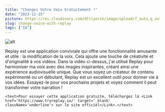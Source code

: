 ```yaml
---
title: "Changez Votre Voix Gratuitement !"
date: "2023-12-15"
picture: https://res.cloudinary.com/dltiyerih/image/upload/f_auto,q_auto/gpofuy3cxok8wxwa5uwn
slug: change-voice-with-replay
tags: ["IA"]
---
```


<Link href='https://youtu.be/dVqD-z3xVTE' target='_blank'>

![alt](https://res.cloudinary.com/dltiyerih/image/upload/f_auto,q_auto/2023-12-14_21_30_36-Window_bvihuw "Screenshot miniature YouTube")

</Link>

<text>
  Replay est une application conviviale qui offre une fonctionnalité amusante et
  utile : la modification de la voix. Cela ajoute une touche de créativité et
  d'originalité à vos vidéos. Dans la vidéo ci-dessus, j'ai utilisé Replay pour
  harmoniser ma voix avec des images inspirantes, créant ainsi une expérience
  audiovisuelle unique.
</text>

<text>
  Que vous soyez un créateur de contenu expérimenté ou un débutant, Replay est
  un excellent outil pour donner vie à vos idées. Essayez-le pour vos prochains
  projets et voyez comment il peut transformer votre narration !
</text>

    <text>Pour essayer cette application gratuite, téléchargez là <Link href='https://www.tryreplay.io/' target='_blank' className='underline'> sur le site officiel</Link>.</text>
